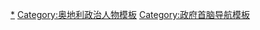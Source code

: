 {{Navbox
|name=奥地利总理
|image=[[Image:Austria Bundesadler.svg|right|70px|Coat of arms of Austria]]
|title=[[奥地利总理]]
|group1 = [[奥地利第一共和国|第一共和国]]
|list1= [[卡尔·伦纳|倫納]]{{to}} [[米夏爾·邁爾|邁爾]]{{to}} [[约翰·绍贝尔|紹貝爾]]{{to}} ''[[瓦尔特·布赖斯基|布賴斯基]]（代）''{{to}} [[约翰·绍贝尔|紹貝爾]]{{to}} [[伊格纳茨·塞佩尔|塞佩爾]]{{to}} [[魯道夫·拉梅克|拉梅克]]{{to}} [[伊格纳茨·塞佩尔|塞佩爾]]{{to}} [[恩斯特·斯特烈魯維茨|斯特烈魯維茨]]{{to}} [[约翰·绍贝尔|紹貝爾]]{{to}} [[卡爾·沃戈因|沃戈因]]{{to}} [[奥托·恩德尔|恩德爾]]{{to}} [[卡爾·布雷施|布雷施]]{{to}} [[恩格爾伯特·陶爾斐斯|陶爾斐斯]]{{to}} [[库尔特·舒施尼格|舒施尼格]]{{to}} [[阿圖爾·賽斯-英夸特|赛斯-英夸特]]
|group2 = [[奥地利|第二共和国]]
|list2 = [[卡尔·伦纳|倫納]]{{to}} [[利奥波德·费格尔|費格爾]]{{to}} [[尤利烏斯·拉布|拉布]]{{to}} [[阿方斯·戈尔巴赫|戈爾巴赫]]{{to}} [[约瑟夫·克劳斯|克勞斯]]{{to}} [[布鲁诺·克赖斯基|克賴斯基]]{{to}} [[弗雷德·西諾瓦茨|西諾瓦茨]]{{to}} [[弗朗茨·弗拉尼茨基|弗拉尼茨基]]{{to}} [[維克托·克利馬|克利馬]]{{to}} [[沃尔夫冈·许塞尔|許塞爾]]{{to}} [[阿尔弗雷德·古森鲍尔|古森鮑爾]]{{to}} [[维尔纳·法伊曼|法伊曼]]{{to}} ''[[莱因霍尔特·米特雷纳|米特雷納]]（代）''{{to}} [[克里斯蒂安·科安|科安]]{{to}} [[塞巴斯蒂安·库尔茨|库尔茨]] {{to}} ''[[哈特维希·勒格尔|勒格尔]]（代）''{{to}} [[布麗吉特·比爾萊因|比爾萊因]]{{to}} [[塞巴斯蒂安·库尔茨|库尔茨]]{{to}} [[亚历山大·沙伦贝格|沙伦贝格]]{{to}} [[卡爾·內哈默|內哈默]]
}}
<noinclude>
[[Category:奧地利總理|*]]
[[Category:奥地利政治人物模板]]
[[Category:政府首脑导航模板]]
</noinclude>